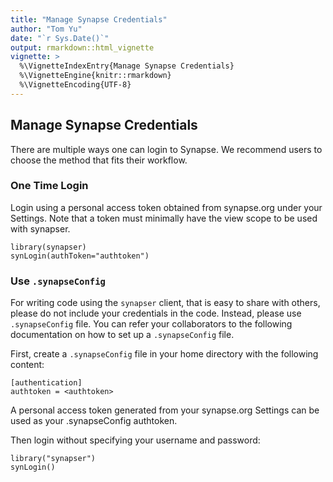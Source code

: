 ```yaml
---
title: "Manage Synapse Credentials"
author: "Tom Yu"
date: "`r Sys.Date()`"
output: rmarkdown::html_vignette
vignette: >
  %\VignetteIndexEntry{Manage Synapse Credentials}
  %\VignetteEngine{knitr::rmarkdown}
  %\VignetteEncoding{UTF-8}
---
```

## Manage Synapse Credentials

There are multiple ways one can login to Synapse. We recommend users to choose the method that fits their workflow.

### One Time Login

Login using a personal access token obtained from synapse.org under your Settings. Note that a token must minimally have the view scope to be used with synapser.

```
library(synapser)
synLogin(authToken="authtoken")
```

### Use `.synapseConfig`

For writing code using the `synapser` client, that is easy to share with others, please do not include your credentials in the code. Instead, please use `.synapseConfig` file. You can refer your collaborators to the following documentation on how to set up a `.synapseConfig` file.

First, create a `.synapseConfig` file in your home directory with the following content:
```
[authentication]
authtoken = <authtoken>
```

A personal access token generated from your synapse.org Settings can be used as your .synapseConfig authtoken.

Then login without specifying your username and password:
```
library("synapser")
synLogin()
```
